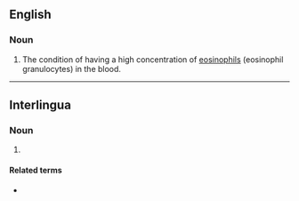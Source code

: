 ==English==

===Noun===
{{en-noun|~}}

# {{lb|en|medicine}} The condition of having a high concentration of [[eosinophil]]s (eosinophil granulocytes) in the blood.

----

==Interlingua==

===Noun===
{{ia-noun|-}}

# {{l|en|eosinophilia}}

====Related terms====
* {{l|ia|eosinophilic}}